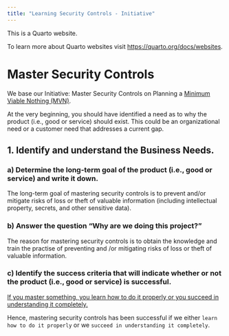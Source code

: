 ```yaml
---
title: "Learning Security Controls - Initiative"
---
```


This is a Quarto website.

To learn more about Quarto websites visit <https://quarto.org/docs/websites>.

# Master Security Controls

We base our Initiative: Master Security Controls on Planning a [Minimum Viable Nothing (MVN)](https://github.com/vanHeemstraSystems/minimum-viable-nothing).

At the very beginning, you should have identified a need as to why the product (i.e., good or service) should exist. This could be an organizational need or a customer need that addresses a current gap.

## 1. Identify and understand the **Business Needs**.

### a) Determine the **long-term goal** of the product (i.e., good or service) and write it down.

The long-term goal of mastering security controls is to prevent and/or mitigate risks of loss or theft of valuable information (including intellectual property, secrets, and other sensitive data).

### b) Answer the question "**Why are we doing this project?**"

The reason for mastering security controls is to obtain the knowledge and train the practise of preventing and /or mitigating risks of loss or theft of valuable information.

### c) Identify the **success criteria** that will indicate whether or not the product (i.e., good or service) is successful.

[If you master something, you learn how to do it properly or you succeed in understanding it completely.](https://www.collinsdictionary.com/dictionary/english/master-a-subject#:~:text=If%20you%20master%20something%2C%20you,succeed%20in%20understanding%20it%20completely.) 

Hence, mastering security controls has been successful if we either ```learn how to do it properly``` or we ```succeed in understanding it completely```.
